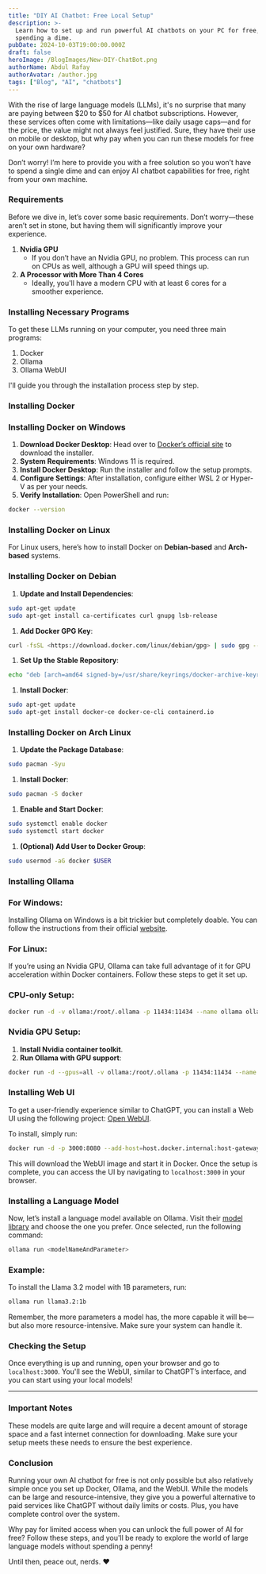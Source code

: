 ```yaml
---
title: "DIY AI Chatbot: Free Local Setup"
description: >-
  Learn how to set up and run powerful AI chatbots on your PC for free, without
  spending a dime.
pubDate: 2024-10-03T19:00:00.000Z
draft: false
heroImage: /BlogImages/New-DIY-ChatBot.png
authorName: Abdul Rafay
authorAvatar: /author.jpg
tags: ["Blog", "AI", "chatbots"]
---
```


With the rise of large language models (LLMs), it's no surprise that many are paying between $20 to $50 for AI chatbot subscriptions. However, these services often come with limitations—like daily usage caps—and for the price, the value might not always feel justified. Sure, they have their use on mobile or desktop, but why pay when you can run these models for free on your own hardware?

Don’t worry! I’m here to provide you with a free solution so you won’t have to spend a single dime and can enjoy AI chatbot capabilities for free, right from your own machine.

### Requirements

Before we dive in, let’s cover some basic requirements. Don’t worry—these aren’t set in stone, but having them will significantly improve your experience.

1. **Nvidia GPU**
   - If you don’t have an Nvidia GPU, no problem. This process can run on CPUs as well, although a GPU will speed things up.
2. **A Processor with More Than 4 Cores**
   - Ideally, you'll have a modern CPU with at least 6 cores for a smoother experience.

### Installing Necessary Programs

To get these LLMs running on your computer, you need three main programs:

1. Docker
2. Ollama
3. Ollama WebUI

I'll guide you through the installation process step by step.

### Installing Docker

### Installing Docker on Windows

1. **Download Docker Desktop**: Head over to [Docker’s official site](https://docs.docker.com/desktop/install/windows-install/) to download the installer.
2. **System Requirements**: Windows 11 is required.
3. **Install Docker Desktop**: Run the installer and follow the setup prompts.
4. **Configure Settings**: After installation, configure either WSL 2 or Hyper-V as per your needs.
5. **Verify Installation**: Open PowerShell and run:

```bash
docker --version
```

### Installing Docker on Linux

For Linux users, here’s how to install Docker on **Debian-based** and **Arch-based** systems.

### Installing Docker on Debian

1. **Update and Install Dependencies**:

```bash
sudo apt-get update
sudo apt-get install ca-certificates curl gnupg lsb-release
```

1. **Add Docker GPG Key**:

```bash
curl -fsSL <https://download.docker.com/linux/debian/gpg> | sudo gpg --dearmor -o /usr/share/keyrings/docker-archive-keyring.gpg
```

1. **Set Up the Stable Repository**:

```bash
echo "deb [arch=amd64 signed-by=/usr/share/keyrings/docker-archive-keyring.gpg] <https://download.docker.com/linux/debian> $(lsb_release -cs) stable" | sudo tee /etc/apt/sources.list.d/docker.list > /dev/null
```

1. **Install Docker**:

```bash
sudo apt-get update
sudo apt-get install docker-ce docker-ce-cli containerd.io
```

### Installing Docker on Arch Linux

1. **Update the Package Database**:

```bash
sudo pacman -Syu
```

1. **Install Docker**:

```bash
sudo pacman -S docker
```

1. **Enable and Start Docker**:

```bash
sudo systemctl enable docker
sudo systemctl start docker
```

1. **(Optional) Add User to Docker Group**:

```bash
sudo usermod -aG docker $USER
```

### Installing Ollama

### For Windows:

Installing Ollama on Windows is a bit trickier but completely doable. You can follow the instructions from their official [website](https://ollama.com/download/windows).

### For Linux:

If you’re using an Nvidia GPU, Ollama can take full advantage of it for GPU acceleration within Docker containers. Follow these steps to get it set up.

### CPU-only Setup:

```bash
docker run -d -v ollama:/root/.ollama -p 11434:11434 --name ollama ollama/ollama
```

### Nvidia GPU Setup:

1. **Install Nvidia container toolkit**.
2. **Run Ollama with GPU support**:

```bash
docker run -d --gpus=all -v ollama:/root/.ollama -p 11434:11434 --name ollama ollama/ollama
```

### Installing Web UI

To get a user-friendly experience similar to ChatGPT, you can install a Web UI using the following project: [Open WebUI](https://github.com/open-webui/open-webui).

To install, simply run:

```bash
docker run -d -p 3000:8080 --add-host=host.docker.internal:host-gateway -v open-webui:/app/backend/data --name open-webui --restart always ghcr.io/open-webui/open-webui:main
```

This will download the WebUI image and start it in Docker. Once the setup is complete, you can access the UI by navigating to `localhost:3000` in your browser.

### Installing a Language Model

Now, let’s install a language model available on Ollama. Visit their [model library](https://ollama.com/library) and choose the one you prefer. Once selected, run the following command:

```bash
ollama run <modelNameAndParameter>
```

### Example:

To install the Llama 3.2 model with 1B parameters, run:

```bash
ollama run llama3.2:1b
```

Remember, the more parameters a model has, the more capable it will be—but also more resource-intensive. Make sure your system can handle it.

### Checking the Setup

Once everything is up and running, open your browser and go to `localhost:3000`. You'll see the WebUI, similar to ChatGPT’s interface, and you can start using your local models!

---

### Important Notes

These models are quite large and will require a decent amount of storage space and a fast internet connection for downloading. Make sure your setup meets these needs to ensure the best experience.

### Conclusion

Running your own AI chatbot for free is not only possible but also relatively simple once you set up Docker, Ollama, and the WebUI. While the models can be large and resource-intensive, they give you a powerful alternative to paid services like ChatGPT without daily limits or costs. Plus, you have complete control over the system.

Why pay for limited access when you can unlock the full power of AI for free? Follow these steps, and you'll be ready to explore the world of large language models without spending a penny!

Until then, peace out, nerds. ❤️

